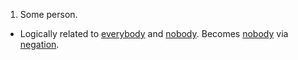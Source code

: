 #Some person.
*Logically related to [[everybody]] and [[nobody]].  Becomes [[nobody]] via [[negation]].